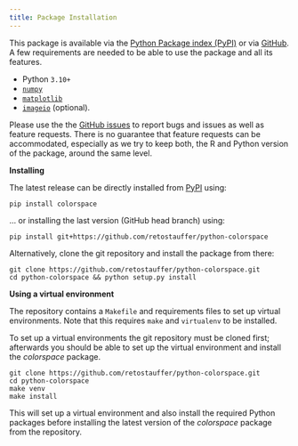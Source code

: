 ```yaml
---
title: Package Installation
---
```


This package is available via the
[Python Package index (PyPI)](https://pypi.org/project/colorspace/) or via 
[GitHub](https://github.com/retostauffer/python-colorspace).
A few requirements are needed to be able to use the package and all its features.

* Python `3.10+`
* [`numpy`](https://pypi.org/project/numpy/>)
* [`matplotlib`](https://pypi.org/project/matplotlib/>)
* [`imageio`](https://pypi.org/project/imageio/>) (optional).

Please use the the [GitHub issues](https://github.com/retostauffer/python-colorspace/issues>)
to report bugs and issues as well as feature requests. There is no
guarantee that feature requests can be accommodated, especially as we try to
keep both, the R and Python version of the package, around the same level.

**Installing**

The latest release can be directly installed from [PyPI](https://pypi.org/project/colorspace/)
using:

```
pip install colorspace
```

... or installing the last version (GitHub head branch) using:

```
pip install git+https://github.com/retostauffer/python-colorspace
```

Alternatively, clone the git repository and install the package from there:

```
git clone https://github.com/retostauffer/python-colorspace.git
cd python-colorspace && python setup.py install
```

**Using a virtual environment**

The repository contains a `Makefile` and requirements files to set up virtual
environments.  Note that this requires `make` and `virtualenv` to be
installed.

To set up a virtual environments the git repository must be cloned first;
afterwards you should be able to set up the virtual environment
and install the _colorspace_ package.

```
git clone https://github.com/retostauffer/python-colorspace.git
cd python-colorspace
make venv
make install
```

This will set up a virtual environment and also install the required
Python packages before installing the latest version of the _colorspace_
package from the repository.



